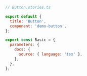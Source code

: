 ```js
// Button.stories.ts

export default {
  title: 'Button',
  component: 'demo-button',
};

export const Basic = {
  parameters: {
    docs: {
      source: { language: 'tsx' },
    },
  },
};
```
